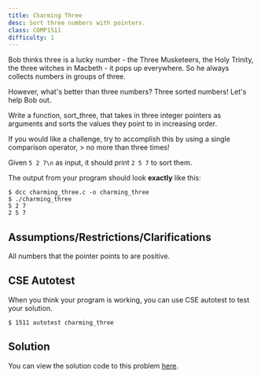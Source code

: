 ```yaml
---
title: Charming Three
desc: Sort three numbers with pointers.
class: COMP1511
difficulty: 1
---
```


Bob thinks three is a lucky number - the Three Musketeers, the Holy Trinity, the three witches in Macbeth - it pops up everywhere. So he always collects numbers in groups of three.

However, what's better than three numbers? Three sorted numbers! Let's help Bob out.

Write a function, sort_three, that takes in three integer pointers as arguments and sorts the values they point to in increasing order.

If you would like a challenge, try to accomplish this by using a single comparison operator, > no more than three times!

Given `5 2 7\n` as input, it should print `2 5 7` to sort them.

The output from your program should look **exactly** like this:

```bash:~/1511-revision/charming_three
$ dcc charming_three.c -o charming_three
$ ./charming_three
5 2 7
2 5 7
```

## Assumptions/Restrictions/Clarifications

All numbers that the pointer points to are positive.

## CSE Autotest

When you think your program is working, you can use CSE autotest to test your solution.

```bash:~/1511-revision/charming_three:~
$ 1511 autotest charming_three
```

## Solution

You can view the solution code to this problem [here](https://github.com/csesoc/comp1511-revision-t1-2022/blob/master/solutions/charming_three/solution.c).
